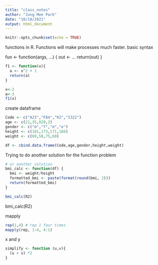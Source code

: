 ```yaml
---
title: "class_notes"
author: "Jung Mee Park"
date: "10/18/2021"
output: html_document
---
```


```r
knitr::opts_chunk$set(echo = TRUE)
```
functions in R. Functions will make processes much faster. 
basic syntax

fun <- function(args, ...) {
  out <- ...
  return(out)
}

```r
f1 <- function(x){
  a <- x^2 + 1
  return(a)
}

x<-2
a<-3
f1(x)
```

create dataframe
```r
Code <- c("A23","F84","R2","I322")
age <- c(21,35,829,2)
gender <- c("m","f","m","e")
height <- c(181,173,171,166)
weight <- c(69,58,75,60)

df <- cbind.data.frame(Code,age,gender,height,weight)

```

Trying to do another solution for the function problem

```r
# or another solution
bmi_calc <- function(df) {
  bmi <- weight/height
  formatted_bmi <- paste(format(round(bmi, 2)))
  return(formatted_bmi)
}

bmi_calc(R2)
```

bmi_calc(R2)

mapply 
```r
rep(1,4) # rep 1 four times
mapply(rep, 1:4, 4:1)

```
x and y 
```r
simplify <- function (u,v){
  (u + v) *2
}
```

